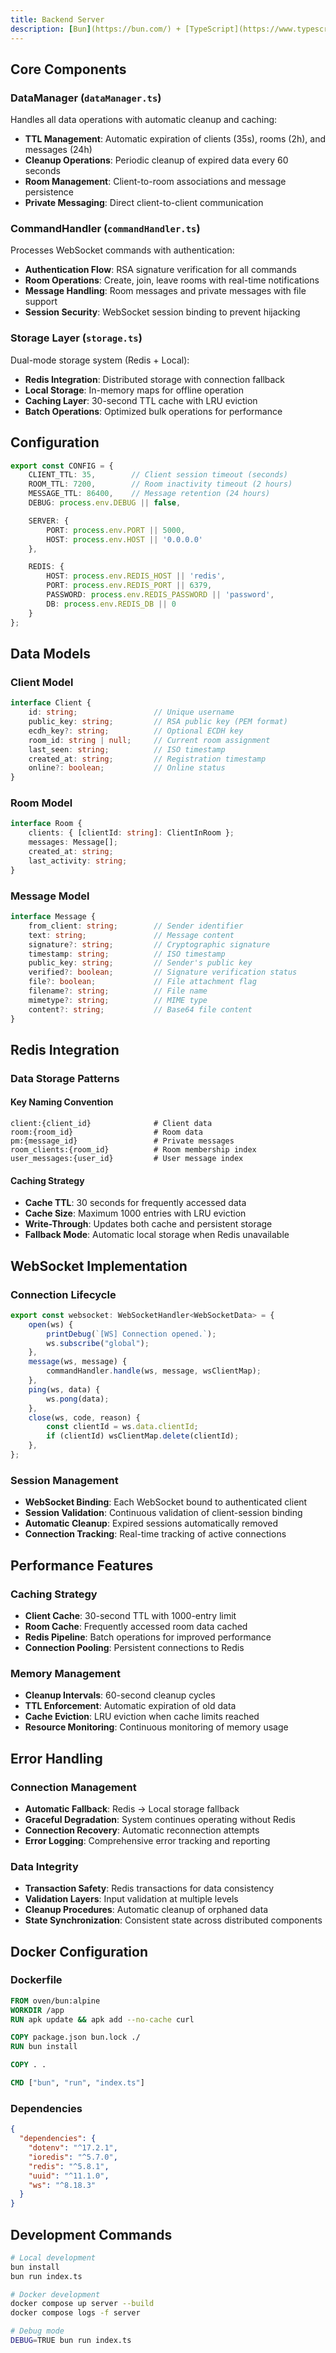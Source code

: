 ```yaml
---
title: Backend Server
description: [Bun](https://bun.com/) + [TypeScript](https://www.typescriptlang.org/) backend server with WebSocket support, [Redis](https://redis.io/) integration, and cryptographic authentication.
---
```


## Core Components

### DataManager (`dataManager.ts`)
Handles all data operations with automatic cleanup and caching:
- **TTL Management**: Automatic expiration of clients (35s), rooms (2h), and messages (24h)
- **Cleanup Operations**: Periodic cleanup of expired data every 60 seconds
- **Room Management**: Client-to-room associations and message persistence
- **Private Messaging**: Direct client-to-client communication

### CommandHandler (`commandHandler.ts`)
Processes WebSocket commands with authentication:
- **Authentication Flow**: RSA signature verification for all commands
- **Room Operations**: Create, join, leave rooms with real-time notifications
- **Message Handling**: Room messages and private messages with file support
- **Session Security**: WebSocket session binding to prevent hijacking

### Storage Layer (`storage.ts`)
Dual-mode storage system (Redis + Local):
- **Redis Integration**: Distributed storage with connection fallback
- **Local Storage**: In-memory maps for offline operation
- **Caching Layer**: 30-second TTL cache with LRU eviction
- **Batch Operations**: Optimized bulk operations for performance

## Configuration

```typescript
export const CONFIG = {
    CLIENT_TTL: 35,        // Client session timeout (seconds)
    ROOM_TTL: 7200,        // Room inactivity timeout (2 hours)
    MESSAGE_TTL: 86400,    // Message retention (24 hours)
    DEBUG: process.env.DEBUG || false,

    SERVER: {
        PORT: process.env.PORT || 5000,
        HOST: process.env.HOST || '0.0.0.0'
    },

    REDIS: {
        HOST: process.env.REDIS_HOST || 'redis',
        PORT: process.env.REDIS_PORT || 6379,
        PASSWORD: process.env.REDIS_PASSWORD || 'password',
        DB: process.env.REDIS_DB || 0
    }
};
```

## Data Models

### Client Model
```typescript
interface Client {
    id: string;                 // Unique username
    public_key: string;         // RSA public key (PEM format)
    ecdh_key?: string;          // Optional ECDH key
    room_id: string | null;     // Current room assignment
    last_seen: string;          // ISO timestamp
    created_at: string;         // Registration timestamp
    online?: boolean;           // Online status
}
```

### Room Model
```typescript
interface Room {
    clients: { [clientId: string]: ClientInRoom };
    messages: Message[];
    created_at: string;
    last_activity: string;
}
```

### Message Model
```typescript
interface Message {
    from_client: string;        // Sender identifier
    text: string;               // Message content
    signature?: string;         // Cryptographic signature
    timestamp: string;          // ISO timestamp
    public_key: string;         // Sender's public key
    verified?: boolean;         // Signature verification status
    file?: boolean;             // File attachment flag
    filename?: string;          // File name
    mimetype?: string;          // MIME type
    content?: string;           // Base64 file content
}
```

## Redis Integration

### Data Storage Patterns

#### Key Naming Convention
```
client:{client_id}              # Client data
room:{room_id}                  # Room data
pm:{message_id}                 # Private messages
room_clients:{room_id}          # Room membership index
user_messages:{user_id}         # User message index
```

#### Caching Strategy
- **Cache TTL**: 30 seconds for frequently accessed data
- **Cache Size**: Maximum 1000 entries with LRU eviction
- **Write-Through**: Updates both cache and persistent storage
- **Fallback Mode**: Automatic local storage when Redis unavailable

## WebSocket Implementation

### Connection Lifecycle
```typescript
export const websocket: WebSocketHandler<WebSocketData> = {
    open(ws) {
        printDebug(`[WS] Connection opened.`);
        ws.subscribe("global");
    },
    message(ws, message) {
        commandHandler.handle(ws, message, wsClientMap);
    },
    ping(ws, data) {
        ws.pong(data);
    },
    close(ws, code, reason) {
        const clientId = ws.data.clientId;
        if (clientId) wsClientMap.delete(clientId);
    },
};
```

### Session Management
- **WebSocket Binding**: Each WebSocket bound to authenticated client
- **Session Validation**: Continuous validation of client-session binding
- **Automatic Cleanup**: Expired sessions automatically removed
- **Connection Tracking**: Real-time tracking of active connections

## Performance Features

### Caching Strategy
- **Client Cache**: 30-second TTL with 1000-entry limit
- **Room Cache**: Frequently accessed room data cached
- **Redis Pipeline**: Batch operations for improved performance
- **Connection Pooling**: Persistent connections to Redis

### Memory Management
- **Cleanup Intervals**: 60-second cleanup cycles
- **TTL Enforcement**: Automatic expiration of old data
- **Cache Eviction**: LRU eviction when cache limits reached
- **Resource Monitoring**: Continuous monitoring of memory usage

## Error Handling

### Connection Management
- **Automatic Fallback**: Redis → Local storage fallback
- **Graceful Degradation**: System continues operating without Redis
- **Connection Recovery**: Automatic reconnection attempts
- **Error Logging**: Comprehensive error tracking and reporting

### Data Integrity
- **Transaction Safety**: Redis transactions for data consistency
- **Validation Layers**: Input validation at multiple levels
- **Cleanup Procedures**: Automatic cleanup of orphaned data
- **State Synchronization**: Consistent state across distributed components

## Docker Configuration

### Dockerfile
```dockerfile
FROM oven/bun:alpine
WORKDIR /app
RUN apk update && apk add --no-cache curl

COPY package.json bun.lock ./
RUN bun install

COPY . .

CMD ["bun", "run", "index.ts"]
```

### Dependencies
```json
{
  "dependencies": {
    "dotenv": "^17.2.1",
    "ioredis": "^5.7.0",
    "redis": "^5.8.1",
    "uuid": "^11.1.0",
    "ws": "^8.18.3"
  }
}
```

## Development Commands

```bash
# Local development
bun install
bun run index.ts

# Docker development
docker compose up server --build
docker compose logs -f server

# Debug mode
DEBUG=TRUE bun run index.ts
```